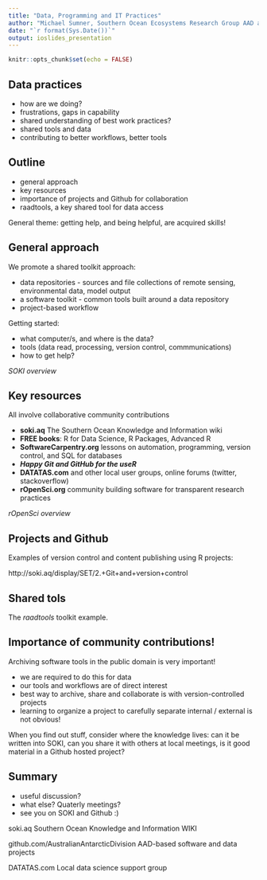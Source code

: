 ```yaml
---
title: "Data, Programming and IT Practices"
author: "Michael Sumner, Southern Ocean Ecosystems Research Group AAD and ACE CRC"
date: "`r format(Sys.Date())`"
output: ioslides_presentation
---
```


```r
knitr::opts_chunk$set(echo = FALSE)
```

## Data practices

- how are we doing?
- frustrations, gaps in capability
- shared understanding of best work practices?
- shared tools and data
- contributing to better workflows, better tools

## Outline

- general approach
- key resources
- importance of projects and Github for collaboration
- raadtools, a key shared tool for data access

General theme: getting help, and being helpful, are acquired skills!

## General approach

We promote a shared toolkit approach: 

- data repositories - sources and file collections of remote sensing, environmental data, model output
- a software toolkit - common tools built around a data repository
- project-based workflow 

Getting started: 

- what computer/s, and where is the data?
- tools (data read, processing, version control, commmunications)
- how to get help?

*SOKI overview*

## Key resources

All involve collaborative community contributions

- **soki.aq** The Southern Ocean Knowledge and Information wiki
- **FREE books**: R for Data Science, R Packages, Advanced R
- **SoftwareCarpentry.org** lessons on automation, programming, version control, and SQL for databases
- ***Happy Git and GitHub for the useR***
- **DATATAS.com** and other local user groups, online forums (twitter, stackoverflow)
- **rOpenSci.org** community building software for transparent research practices

*rOpenSci overview*


## Projects and Github

Examples of version control and content publishing using R projects: 

http://soki.aq/display/SET/2.+Git+and+version+control

## Shared tols

The *raadtools* toolkit example. 


## Importance of community contributions!
 
Archiving software tools in the public domain is very important!

- we are required to do this for data 
- our tools and workflows are of direct interest
- best way to archive, share and collaborate is with version-controlled projects
- learning to organize a project to carefully separate internal / external is not obvious!

When you find out stuff, consider where the knowledge lives:  can it be written into SOKI, can you share it with others at local meetings, is it good material in a Github hosted project?

## Summary

- useful discussion?
- what else? Quaterly meetings?
- see you on SOKI and Github :)

soki.aq  Southern Ocean Knowledge and Information WIKI

github.com/AustralianAntarcticDivision  AAD-based software and data projects

DATATAS.com Local data science support group



